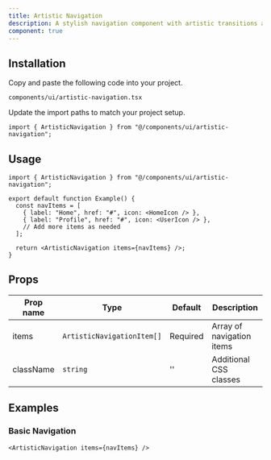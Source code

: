 ```yaml
---
title: Artistic Navigation
description: A stylish navigation component with artistic transitions and effects based on scroll position and hover states.
component: true
---
```


<ComponentPreview name="artistic-navigation-demo" />

## Installation

<Steps>

<Step>Copy and paste the following code into your project.</Step>

`components/ui/artistic-navigation.tsx`

<ComponentSource name="artistic-navigation" />

<Step>Update the import paths to match your project setup.</Step>

```tsx
import { ArtisticNavigation } from "@/components/ui/artistic-navigation";
```

</Steps>

## Usage

```tsx
import { ArtisticNavigation } from "@/components/ui/artistic-navigation";

export default function Example() {
  const navItems = [
    { label: "Home", href: "#", icon: <HomeIcon /> },
    { label: "Profile", href: "#", icon: <UserIcon /> },
    // Add more items as needed
  ];

  return <ArtisticNavigation items={navItems} />;
}
```

## Props

| Prop name | Type                       | Default  | Description               |
| --------- | -------------------------- | -------- | ------------------------- |
| items     | `ArtisticNavigationItem[]` | Required | Array of navigation items |
| className | `string`                   | ''       | Additional CSS classes    |

## Examples

### Basic Navigation

```tsx
<ArtisticNavigation items={navItems} />
```
